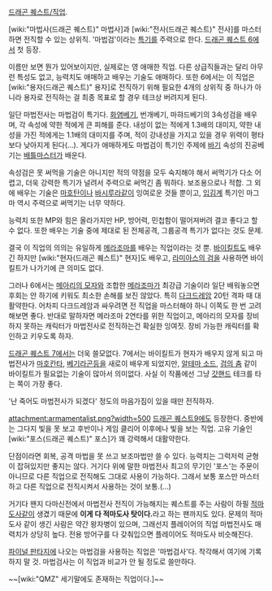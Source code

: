 [[드래곤 퀘스트/직업]].

[wiki:"마법사(드래곤 퀘스트)" 마법사]과 [wiki:"전사(드래곤 퀘스트)" 전사]를 마스터하면 전직할 수 있는 상위직. '마법검'이라는 [[특기]]를 주력으로 한다. [[드래곤 퀘스트 6]]에서 첫 등장.

이름만 보면 뭔가 있어보이지만, 실제로는 영 애매한 직업. 다른 상급직들과는 달리 아무런 특성도 없고, 능력치도 애매하고 배우는 기술도 애매하다. 또한 6에서는 이 직업은 [wiki:"용자(드래곤 퀘스트)" 용자]로 전직하기 위해 필요한 4개의 상위직 중 하나가 아니라 용자로 전직하는 걸 최종 목표로 할 경우 테크상 버려지게 된다. 

일단 마법전사는 마법검이 특기다. [[화염베기]], 번개베기, 마햐드베기의 3속성검을 배우며, 각 속성에 약한 적에게 큰 피해를 준다. 내성이 없는 적에게 1.3배의 대미지, 약한 내성을 가진 적에게는 1.1배의 대미지를 주며, 적이 강내성을 가지고 있을 경우 위력이 평타보다 낮아지게 된다(...).  게다가 애매하게도 마법검이 특기인 주제에 [[바기]] 속성의 진공베기는 [[배틀마스터]]가 배운다.

속성검은 못 써먹을 기술은 아니지만 적의 약점을 모두 숙지해야 해서 써먹기가 다소 어렵고, 더욱 강력한 특기가 널려서 주력으로 써먹긴 좀 뭐하다. 보조용으로나 적합. 그 외에 배우는 기술은 [[마호탄]]이나 [[바시루라]]같이 잉여로운 것들 뿐이고, [[입김]]계 특기인 마그마 역시 주력으로 써먹기는 너무 약하다.

능력치 또한 MP와 힘은 올라가지만 HP, 방어력, 민첩함이 떨어져버려 결코 좋다고 할 수 없다. 또한 배우는 기술 중에 제대로 된 전체공격, 그룹공격 특기가 없다는 것도 문제.

결국 이 직업의 의의는 유일하게 [[메라조마]]를 배우는 직업이라는 것 뿐. [[바이킬트]]도 배우긴 하지만 [wiki:"현자(드래곤 퀘스트)" 현자]도 배우고, [[라미아스의 검]]을 사용하면 바이킬트가 나가기에 큰 의미도 없다. 

그러나 6에서는 [[메아리의 모자]]와 조합한 [[메라조마]]가 최강급 기술이라 일단 배워놓으면 후회는 안 하기에 키워도 최소한 손해를 보진 않았다. 특히 [[다크드레암]] 20턴 격파 때 대활약한다. 어차피 다크드레암과 싸우려면 전 직업을 마스터해야 하니 이쪽도 한 번 고려해보면 좋다. 반대로 말하자면 메라조마 2연타를 위한 직업이고, 메아리의 모자를 장비하지 못하는 캐릭터가 마법전사로 전직하는건 확실한 잉여짓. 장비 가능한 캐릭터를 확인하고 키우도록 하자.

[[드래곤 퀘스트 7]]에서는 더욱 쓸모없다. 7에서는 바이킬트가 현자가 배우지 않게 되고 마법전사가 [[마호칸타]], [[베기라곤]]등을 새로이 배우게 되었지만, [[알테마 소드]], [[검의 춤]] 같이 바이킬트가 필요없는 기술이 많아서 의미없다. 사실 이 작품에선 그냥 [[갓핸드]] 테크를 타는 쪽이 가장 좋다.

'난 죽어도 마법전사가 되겠다' 정도의 마음가짐이 있을 때만 전직하자. 

attachment:armamentalist.png?width=500
[[드래곤 퀘스트9]]에도 등장한다. 중반에는 그다지 빛을 못 보고 후반이나 게임 클리어 이후에나 빛을 보는 직업. 고유 기술인 [wiki:"포스(드래곤 퀘스트)" 포스]가 꽤 강력해서 대활약한다.

단점이라면 회복, 공격 마법을 못 쓰고 보조마법만 쓸 수 있다. 능력치는 그럭저럭 균형이 잡혀있지만 좋지는 않다. 거기다 위에 말한 마법전사 최고의 무기인 '포스'는 주문이 아니므로 다른 직업으로 전직해도 그대로 사용이 가능하다. 그래서 보통 포스만 마스터하고 다른 직업으로 전직시켜서 사용하는 것이 보통.(…)

거기다 왠지 다마신전에서 마법전사 전직이 가능해지는 퀘스트를 주는 사람이 하필 [[적마도사]]같이 생겼기 때문에 '''이게 다 적마도사 탓이다.'''라고 하는 팬까지도 있다. 문제의 적마도사 같이 생긴 사람은 약간 왕자병이 있으며, 그래선지 플레이어의 직업 마법전사도 매력치가 상당히 높다. 전용 방어구를 다 갖춰입으면 플레이어도 적마도사 비슷해진다.
 
[[파이널 판타지]]에 나오는 마법검을 사용하는 직업은 '마법검사'다. 착각해서 여기에 기록하지 말 것. 마법검사는 이 직업과 비교가 안 될 정도로 쓸만하다.

~~[wiki:"QMZ" 세기말에도 존재하는 직업이다.]~~
